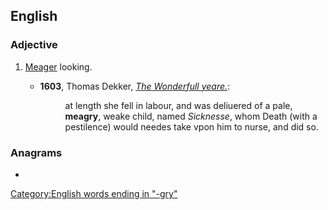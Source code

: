 ==English==

===Adjective===
{{head|en|adjective}}

# {{lb|en|rare|archaic}} [[meager|Meager]] looking.
#* '''1603''', Thomas Dekker, ''[http://www.luminarium.org/renascence-editions/yeare.html The Wonderfull yeare.]'':
#*: at length she fell in labour, and was deliuered of a pale, '''meagry''', weake child, named ''Sicknesse'', whom Death (with a pestilence) would needes take vpon him to nurse, and did so.

===Anagrams===
* {{anagrams|en|gaymer|magery}}

[[Category:English words ending in "-gry"]]
